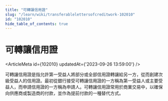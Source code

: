 ```yaml
---
title: "可轉讓信用證"
slug: "/learn/wiki/transferablelettersofcreditwork-102010"
id: "102010"
hide_table_of_contents: true
---
```



# 可轉讓信用證

<ArticleMeta id={102010} updatedAt={'2023-09-26 13:59:00'} />
<div className='border-solid border-b border-t-0 my-4 border-[var(--ifm-color-gray-300)]' />

可轉讓信用證是指允許第一受益人將部分或全部信用證轉讓給另一方，從而創建次級受益人的信用證。最初從銀行接受可轉讓信用證的一方稱為第一受益人或主要受益人，而申請信用證的一方稱為申請人。可轉讓信用證常用於商業交易中，以確保向供應商或製造商的付款，並作為提前付款的一種替代方式。
